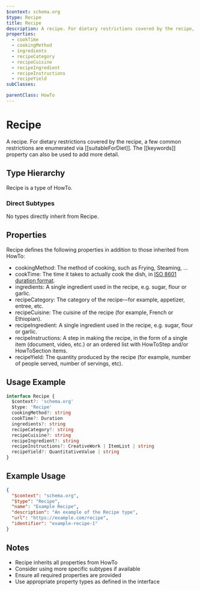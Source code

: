 ```yaml
---
$context: schema.org
$type: Recipe
title: Recipe
description: A recipe. For dietary restrictions covered by the recipe, a few common restrictions are enumerated via [[suitableForDiet]]. The [[keywords]] property can also be used to add more detail.
properties:
  - cookTime
  - cookingMethod
  - ingredients
  - recipeCategory
  - recipeCuisine
  - recipeIngredient
  - recipeInstructions
  - recipeYield
subClasses:

parentClass: HowTo
---
```


# Recipe

A recipe. For dietary restrictions covered by the recipe, a few common restrictions are enumerated via [[suitableForDiet]]. The [[keywords]] property can also be used to add more detail.

## Type Hierarchy

Recipe is a type of HowTo.

### Direct Subtypes

No types directly inherit from Recipe.

## Properties

Recipe defines the following properties in addition to those inherited from HowTo:

- cookingMethod: The method of cooking, such as Frying, Steaming, ...
- cookTime: The time it takes to actually cook the dish, in [ISO 8601 duration format](http://en.wikipedia.org/wiki/ISO_8601).
- ingredients: A single ingredient used in the recipe, e.g. sugar, flour or garlic.
- recipeCategory: The category of the recipe—for example, appetizer, entree, etc.
- recipeCuisine: The cuisine of the recipe (for example, French or Ethiopian).
- recipeIngredient: A single ingredient used in the recipe, e.g. sugar, flour or garlic.
- recipeInstructions: A step in making the recipe, in the form of a single item (document, video, etc.) or an ordered list with HowToStep and/or HowToSection items.
- recipeYield: The quantity produced by the recipe (for example, number of people served, number of servings, etc).

## Usage Example

```typescript
interface Recipe {
  $context?: 'schema.org'
  $type: 'Recipe'
  cookingMethod?: string
  cookTime?: Duration
  ingredients?: string
  recipeCategory?: string
  recipeCuisine?: string
  recipeIngredient?: string
  recipeInstructions?: CreativeWork | ItemList | string
  recipeYield?: QuantitativeValue | string
}
```

## Example Usage

```json
{
  "$context": "schema.org",
  "$type": "Recipe",
  "name": "Example Recipe",
  "description": "An example of the Recipe type",
  "url": "https://example.com/recipe",
  "identifier": "example-recipe-1"
}
```

## Notes

- Recipe inherits all properties from HowTo
- Consider using more specific subtypes if available
- Ensure all required properties are provided
- Use appropriate property types as defined in the interface

